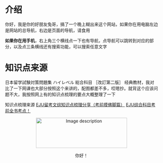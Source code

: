 # 介绍

你好，我是你的好朋友兔哥，搞了一个晚上糊出来这个网站，如果你在用电脑左边是网站的总导航，右边是页面的导航，请食用

**如果你在用手机**，右上角三个横线点一下也有导航，点导航可以跳转到对应的部分，以及点三条横线还有搜索功能，可以搜索任意文字

# 知识点来源
日本留学試験対策問題集 ハイレベル 総合科目 ［改訂第二版］
经典教材，我对比了一下网课也大部分按照这个来讲的，配图都差不多，哎嗯抄。就背这个应该问题不大，我按照网上有的知识点梳理的要点大概整理了一下

知识点梳理来源
[EJU留考文综知识点梳理分享（考前摸佛脚篇）](https://www.bilibili.com/read/cv8166099/)
[EJU综合科目考前全书考点！](https://liuxue.xdf.cn/blog/yanweitian/blog/5252622.shtml)



<center>
  <img 
    src="https://cdn.jsdelivr.net/gh/bronyowl/typopicbed@main/img/image-20241102232548925.png" 
    alt="Image description"
    width="300" 
    height="100"
  />
  <p>你好！</p>
</center>